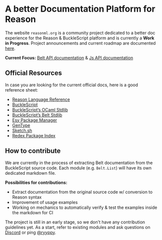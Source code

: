 
# A better Documentation Platform for Reason

The website `reasonml.org` is a community project dedicated to a better doc
experience for the Reason & BuckleScript platform and is currently a **Work in
Progress**. Project announcements and current roadmap are documented
[here](https://www.reason-association.org/projects/better-learning-materials-and-tools).

**Current Focus:** [Belt API documentation](/belt_docs) & [Js API documentation](/js_docs)

## Official Resources

In case you are looking for the current official docs, here is a good reference sheet:

- [Reason Language Reference](https://reasonml.github.io/)
- [BuckleScript](https://bucklescript.github.io/)
- [BuckleScript’s OCaml Stdlib](https://bucklescript.github.io/bucklescript/api/Js.html)
- [BuckleScript’s Belt Stdlib](https://bucklescript.github.io/bucklescript/api/Belt.html)
- [Esy Package Manager](https://esy.sh)
- [GenType](https://github.com/cristianoc/genType)
- [Sketch.sh](https://sketch.sh)
- [Redex Package Index](https://redex.github.io/)

## How to contribute

We are currently in the process of extracting Belt documentation from the
BuckleScript source code. Each module (e.g. `Belt.List`) will have its own
dedicated markdown file.

**Possibilities for contributions:**

- Extract documentation from the original source code w/ conversion to Reason syntax
- Improvement of usage examples
- Working on mechanics to automatically verify & test the examples inside the markdown for CI

The project is still in an early stage, so we don't have any contribution
guidelines yet. As a start, refer to existing modules and ask questions on
[Discord](https://discord.gg/reasonml) or ping [@ryyppy](https://twitter.com/ryyppy).
